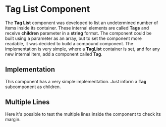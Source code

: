 
<Meta of={TagListStories} />

# Tag List Component

The **Tag List** component was developed to list an undetermined number of items inside its container. These internal elements are called **Tags** and receive **children** parameter in a **string** format. The component could be built using a parameter as an array, but to set the component more readable, it was decided to build a compound component. The implementation is very simple, where a **TagList** container is set, and for any new internal item, add a component called **Tag**.

## Implementation

This component has a very simple implementation. Just inform a **Tag** subcomponent as children.

<Canvas of={TagListStories.Implementation} />

<Controls of={TagListStories.Implementation} />

## Multiple Lines

Here it's possible to test the multiple lines inside the component to check its margin.

<Canvas of={TagListStories.MultipleLines} />
